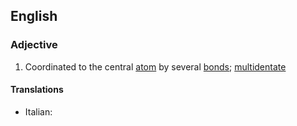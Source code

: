 ==English==

===Adjective===
{{en-adj}}

#{{chemistry|of a ligand}} Coordinated to the central [[atom]] by several [[bond]]s; [[multidentate]]

====Translations====
{{trans-top}}
* Italian: {{t-|it|polidentato}}
{{trans-mid}}

{{trans-bottom}}